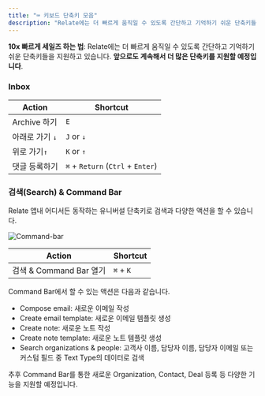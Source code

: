 ```yaml
---
title: "⌨ 키보드 단축키 모음"
description: "Relate에는 더 빠르게 움직일 수 있도록 간단하고 기억하기 쉬운 단축키들을 지원하고 있습니다."
---
```


<Tip>

**10x 빠르게 세일즈 하는 법**: Relate에는 더 빠르게 움직일 수 있도록 간단하고 기억하기 쉬운 단축키들을 지원하고 있습니다. **앞으로도 계속해서 더 많은 단축키를 지원할 예정입니다**.

</Tip>

### Inbox

| Action              | Shortcut                          |
| ------------------- | --------------------------------- |
| Archive 하기        | `E`                               |
| 아래로 가기 `↓`     | `J` or `↓`                        |
| 위로 가기`↑`        | `K` or `↑`                        |
| 댓글 등록하기       | `⌘` + `Return` (`Ctrl` + `Enter`) |

### 검색(Search) & Command Bar

Relate 앱내 어디서든 동작하는 유니버설 단축키로 검색과 다양한 액션을 할 수 있습니다.

![Command-bar](/images/features/command-bar.png)

| Action                  | Shortcut  |
| ----------------------- | --------- |
| 검색 & Command Bar 열기 | `⌘` + `K` |

Command Bar에서 할 수 있는 액션은 다음과 같습니다. 

- Compose email: 새로운 이메일 작성
- Create email template: 새로운 이메일 템플릿 생성
- Create note: 새로운 노트 작성
- Create note template: 새로운 노트 템플릿 생성
- Search organizations & people: 고객사 이름, 담당자 이름, 담당자 이메일 또는 커스텀 필드 중 Text Type의 데이터로 검색

추후 Command Bar를 통한 새로운 Organization, Contact, Deal 등록 등 다양한 기능을 지원할 예정입니다.
